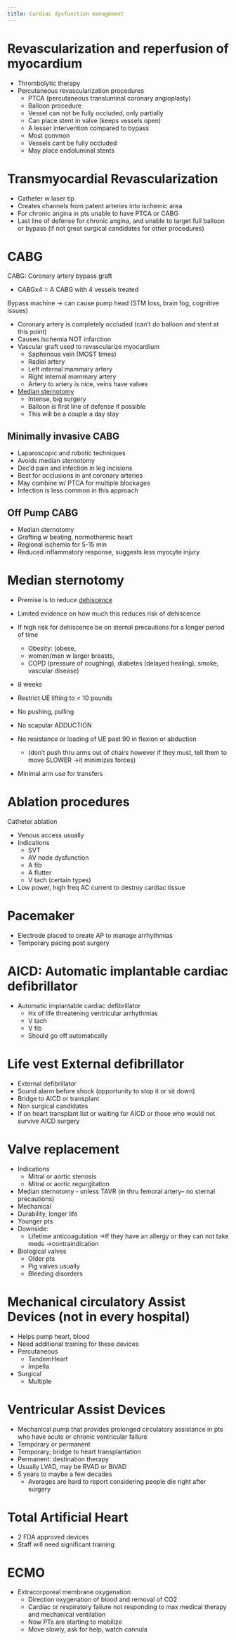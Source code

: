 ```yaml
---
title: Cardiac dysfunction management
---
```


# Revascularization and reperfusion of myocardium

- Thrombolytic therapy
- Percutaneous revascularization procedures
    - PTCA (percutaneous transluminal coronary angioplasty)
    - Balloon procedure
    - Vessel can not be fully occluded, only partially
    - Can place stent in valve (keeps vessels open)
    - A lesser intervention compared to bypass
    - Most common
    - Vessels cant be fully occluded
    - May place endoluminal stents

# Transmyocardial Revascularization

- Catheter w laser tip
- Creates channels from patent arteries into ischemic area
- For chronic angina in pts unable to have PTCA or CABG
- Last line of defense for chronic angina, and unable to target full balloon or bypass (if not great surgical candidates for other procedures)

# CABG
CABG: Coronary artery bypass graft

:::{.callout title="Reading CABG Documentation"}

- CABGx4 = A CABG with 4 vessels treated
:::

:::{.callout-caution title="Pump Head"}
Bypass machine  → can cause pump head (STM loss, brain fog, cognitive issues)
:::

- Coronary artery is completely occluded (can't do balloon and stent at this point)
- Causes Ischemia NOT infarction
- Vascular graft used to revascularize myocardium
    - Saphenous vein  (MOST times) 
    - Radial artery
    - Left internal mammary artery
    - Right internal mammary artery
    - Artery to artery is nice, veins have valves 
- [Median sternotomy]({{< var ref-median-sternotomy.path >}})
    - Intense, big surgery
    - Balloon is first line of defense if possible
    - This will be a couple a day stay 

## Minimally invasive CABG

- Laparoscopic and robotic techniques
- Avoids median sternotomy
- Dec’d pain and infection in leg incisions
- Best for occlusions in ant coronary arteries
- May combine w/ PTCA for multiple blockages
- Infection is less common in this approach

## Off Pump CABG

- Median sternotomy
- Grafting w beating, normothermic heart
- Regional ischemia for 5-15 min 
- Reduced inflammatory response, suggests less myocyte injury


# Median sternotomy


:::{.callout title="Sternal PRecautions"}

- Premise is to reduce [dehiscence]({{< var ref-dehiscence.path >}})
- Limited evidence on how much this reduces risk of dehiscence

- If high risk for dehiscence  be on sternal precautions for a longer period of time 
    - Obesity: (obese, 
    - women/men w larger breasts,
    - COPD (pressure of coughing), diabetes (delayed healing), smoke, vascular disease) 

- 8 weeks
- Restrict UE lifting to < 10 pounds
- No pushing, pulling 
- No scapular ADDUCTION
- No resistance or loading of UE past 90 in flexion or abduction 
    - (don't push thru arms out of chairs however if they must, tell them to move SLOWER →it minimizes forces)
- Minimal arm use for transfers
:::


# Ablation procedures

Catheter ablation

- Venous access usually
- Indications
    - SVT
    - AV node dysfunction
    - A fib
    - A flutter
    - V tach (certain types)
- Low power, high freq AC current to destroy cardiac tissue

# Pacemaker

- Electrode placed to create AP to manage arrhythmias
- Temporary pacing post surgery 

# AICD: Automatic implantable cardiac defibrillator

- Automatic implantable cardiac defibrillator
    - Hx of life threatening ventricular arrhythmias
    - V tach
    - V fib
    - Should go off automatically

# Life vest External defibrillator

- External defibrillator
- Sound alarm before shock (opportunity to stop it or sit down)
- Bridge to AICD or transplant
- Non surgical candidates 
- If on heart transplant list or waiting for AICD or those who would not survive AICD surgery

# Valve replacement

- Indications
    - Mitral or aortic stenosis
    - Mitral or aortic regurgitation
- Median sternotomy - unless TAVR (in thru femoral artery– no sternal precautions)
- Mechanical
- Durability, longer life
- Younger pts
- Downside:
    - Lifetime anticoagulation →If they have an allergy or they can not take meds →contraindication
- Biological valves
    - Older pts
    - Pig valves usually 
    - Bleeding disorders

# Mechanical circulatory Assist Devices (not in every hospital)

- Helps pump heart, blood
- Need additional training for these devices 
- Percutaneous 
    - TandemHeart
    - Impella
- Surgical
    - Multiple

# Ventricular Assist Devices 

- Mechanical pump that provides prolonged circulatory assistance in pts who have acute or chronic ventricular failure
- Temporary or permanent 
- Temporary; bridge to heart transplantation
- Permanent: destination therapy
- Usually LVAD, may be RVAD or BiVAD
- 5 years to maybe a few decades
    - Averages are hard to report considering people die right after surgery 


# Total Artificial Heart

- 2 FDA approved devices
- Staff will need significant training

# ECMO

- Extracorporeal membrane oxygenation
    - Direction oxygenation of blood and removal of CO2
    - Cardiac or respiratory failure not responding to max medical therapy and mechanical ventilation
    - Now PTs are starting to mobilize 
    - Move slowly, ask for help, watch cannula
